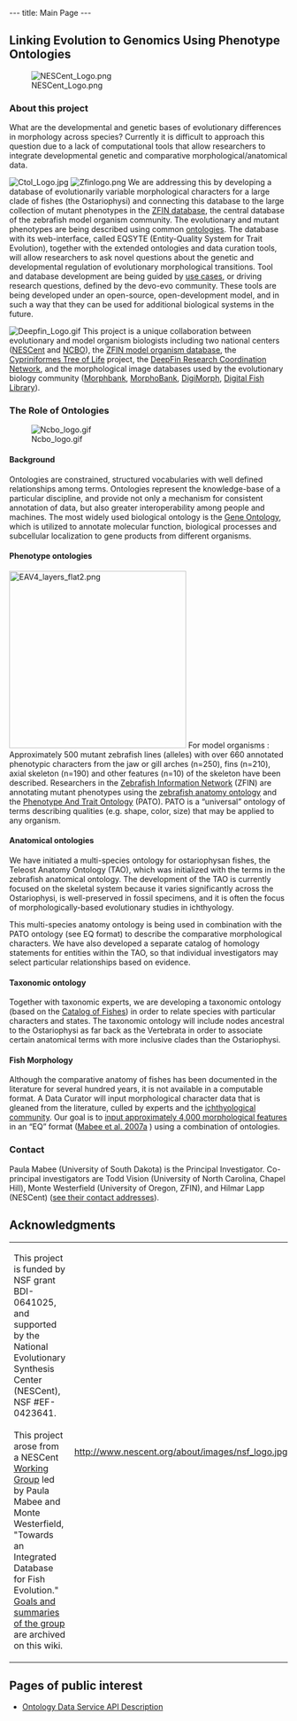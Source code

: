 ---
title: Main Page
---

{{EventBox1|
*Together with the National Center for Biomedical Ontologies (NCBO) we have organized a [[Training and Workshops|Evolutionary Biology and Ontologies Workshop]], which was held in conjunction with the Evolution 2008 Meetings in Minneapolis, MN.  A report is posted [[Media:ontologywkshp08.pdf|here]]
*A report from the recent [[Data_Jamboree_1|Data Jamboree]] at NESCent (April 18-20, 2008) is now available.
*Check out the new Phenoscape [http://blog.phenoscape.org/ blog]!}}

==Linking Evolution to Genomics Using Phenotype Ontologies==

[[Image:NESCent Logo.png|right]]
===About this project===

What are the developmental and genetic bases of evolutionary differences in morphology across species?  Currently it is difficult to approach this question due to a lack of computational tools that allow researchers to integrate developmental genetic and comparative morphological/anatomical data.

[[Image:Ctol Logo.jpg|right]] [[Image:Zfinlogo.png|left]] We are addressing this by developing a database of evolutionarily variable morphological characters for a large clade of fishes (the Ostariophysi) and connecting this database to the large collection of mutant phenotypes in the [http://zfin.org ZFIN database], the central database of the zebrafish model organism community. The evolutionary and mutant phenotypes are being described using common [[#The_Role_of_Ontologies|ontologies]].  The database with its web-interface, called EQSYTE (Entity-Quality System for Trait Evolution), together with the extended ontologies and data curation tools, will allow researchers to ask novel questions about the genetic and developmental regulation of evolutionary morphological transitions. Tool and database development are being guided by [http://en.wikipedia.org/wiki/Use_case use cases], or driving research questions, defined by the devo-evo community.  These tools are being developed under an open-source, open-development model, and in such a way that they can be used for additional biological systems in the future.

[[Image:Deepfin Logo.gif|right]] This project is a unique collaboration between evolutionary and model organism biologists including two national centers ([http://www.nescent.org NESCent] and [http://www.bioontology.org NCBO]), the [http://zfin.org ZFIN model organism database], the [http://bio.slu.edu/mayden/cypriniformes/home.html Cypriniformes Tree of Life] project, the [http://www.deepfin.org/ DeepFin Research Coordination Network], and the morphological image databases used by the evolutionary biology community ([http://www.morphbank.net/ Morphbank], [http://morphobank.geongrid.org/ MorphoBank], [http://digimorph.org/ DigiMorph], [http://www.digitalfishlibrary.org/ Digital Fish Library]).

===The Role of Ontologies===
[[Image:Ncbo logo.gif|right]]
====Background====

Ontologies are constrained, structured vocabularies with well defined relationships among terms. Ontologies represent the knowledge-base of a particular discipline, and provide not only a mechanism for consistent annotation of data, but also greater interoperability among people and machines. The most widely used biological ontology is the [http://www.geneontology.org Gene Ontology], which is utilized to annotate molecular function, biological processes and subcellular localization to gene products from different organisms.

====Phenotype ontologies====

[[Image:EAV4_layers_flat2.png|right|320px]] For model organisms : Approximately 500 mutant zebrafish lines (alleles) with over 660 annotated phenotypic characters from the jaw or gill arches (n=250), fins (n=210), axial skeleton (n=190) and other features (n=10) of the skeleton have been described. Researchers in the [http://www.zfin.org Zebrafish Information Network] (ZFIN) are annotating mutant phenotypes using the [http://obofoundry.org/cgi-bin/detail.cgi?id=zebrafish_anatomy&title=Zebrafish%20anatomy%20and%20development zebrafish anatomy ontology] and the [http://www.bioontology.org/wiki/index.php/PATO:Main_Page Phenotype And Trait Ontology] (PATO). PATO is a “universal” ontology of terms describing qualities (e.g. shape, color, size) that may be applied to any organism.

====Anatomical ontologies====

We have initiated a multi-species ontology for ostariophysan fishes, the Teleost Anatomy Ontology (TAO), which was initialized with the terms in the zebrafish anatomical ontology.  The development of the TAO  is currently focused on the skeletal system because it varies significantly across the Ostariophysi, is well-preserved in fossil specimens, and it is often the focus of morphologically-based evolutionary studies in ichthyology.

This multi-species anatomy ontology is being used in combination with the PATO ontology (see EQ format) to describe the comparative morphological characters.  We have also developed a separate catalog of homology statements for entities within the TAO, so that individual investigators may select particular relationships based on evidence.

====Taxonomic ontology====

Together with taxonomic experts, we are developing a taxonomic ontology (based on the [http://www.calacademy.org/RESEARCH/ichthyology/catalog/fishcatsearch.html Catalog of Fishes]) in order to relate species with particular characters and states.  The taxonomic ontology will include nodes ancestral to the Ostariophysi as far back as the Vertebrata in order to associate certain anatomical terms with more inclusive clades than the Ostariophysi.

====Fish Morphology====

Although the comparative anatomy of fishes has been documented in the literature for several hundred years, it is not available in a computable format.  A Data Curator will input morphological character data that is gleaned from the literature, culled by experts and the [http://www.deepfin.org/ ichthyological community].  Our goal is to [[Morphology|input approximately 4,000 morphological features]] in an “EQ” format ([[Media:TREE Mabee.pdf|Mabee et al. 2007a]]<!--; Mabee et al. 2007 in process-->) using a combination of ontologies.

===Contact===

Paula Mabee (University of South Dakota) is the Principal Investigator. Co-principal investigators are Todd Vision (University of North Carolina, Chapel Hill), Monte Westerfield (University of Oregon, ZFIN), and Hilmar Lapp (NESCent) ([[Contact|see their contact addresses]]).

==Acknowledgments==

{|
|-
| This project is funded by NSF grant BDI<nowiki>-</nowiki>0641025, and supported by the National Evolutionary Synthesis Center (NESCent), NSF #EF-0423641. <br/><br/>This project arose from a NESCent <span class="plainlinks">[http://www.nescent.org/science/workinggroup.php Working Group]</span> led by Paula Mabee and Monte Westerfield, "Towards an Integrated Database for Fish Evolution." [[Fish Evolution Working Group|Goals and summaries of the group]] are archived on this wiki.
| http://www.nescent.org/about/images/nsf_logo.jpg
|}

==Pages of public interest==

* [[Ontology_Data_Service_API|Ontology Data Service API Description]]